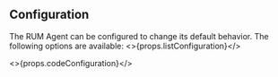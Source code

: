 ## Configuration

The RUM Agent can be configured to change its default behavior. The following options are available:
<>{props.listConfiguration}</>

<>{props.codeConfiguration}</>